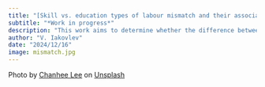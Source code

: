 ```yaml
---
title: "[Skill vs. education types of labour mismatch and their association with earnings](https://ideas.repec.org/p/zbw/hwuaef/308057.html)"
subtitle: "*Work in progress*"
description: "This work aims to determine whether the difference between skill and education-based measures of labour mismatch affects the estimates of the labour mismatch-earnings relationship as specified by Verdugo and Verdugo's (1989) version of over, required and undereducation (ORU) Mincer earnings function. The analysis employs crossectional data for 26 countries from the 1st Cycle of the OECD Survey of Adult Skills (PIAAC) conducted between 2011 and 2012. The preliminary results of the graphical analysis show that education and skill mismatch may exhibit opposite relationships with earnings at the country level. Specifically, over and under-education are found to be positively associated with median earnings, whereas over and under-skilling show a negative association. To investigate the source of the opposite correlations, an error components model is used. Additionally, the paper explores the heterogeneity in earnings and labour mismatch across a set of commonly used controls. The analysis produces mixed coefficient estimates for under and over-education but predominantly negative estimates for under and over-skilling at both individual and market levels. The market-level unobserved heterogeneity is found to be driving the coefficients away from zero. Although removing it often leads to a slight loss of magnitude, some exceptions exhibit a change of sign or loss of statistical significance. It is, thus, concluded that education and skill mismatch should be distinguished both conceptually and empirically and, if used as a proxy for each other, are unlikely to produce accurate results in the analysis of the Mincer earnings function."
author: "V. Iakovlev"
date: "2024/12/16"
image: mismatch.jpg
---
```


Photo by <a href="https://unsplash.com/@jjik_da?utm_content=creditCopyText&utm_medium=referral&utm_source=unsplash">Chanhee Lee</a> on <a href="https://unsplash.com/photos/green-and-white-nike-sneakers-CyB016UuDas?utm_content=creditCopyText&utm_medium=referral&utm_source=unsplash">Unsplash</a>
